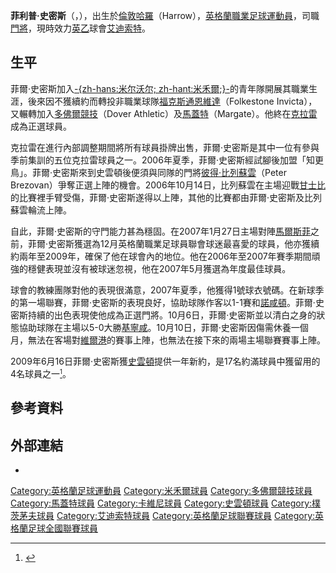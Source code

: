 {{Otheruses|菲尔·史密斯}}
{{noteTA|G1=足球|G2=FAcup
|1=zh-hans:斯文登; zh-hant:史雲頓;
|2=zh-hans:彼得·比列蘇雲; zh-hant:比列蘇雲;
}}
{{Football player infobox
|          playername = 菲爾·史密斯<br />''Phil Smith'' 
|               image = Phil Smith 1.jpg
|          image_size = 250 px
|            fullname = 菲臘·史密斯
|         dateofbirth = {{birth date and age|1979|12|14}}
|         cityofbirth = [[哈羅區|哈羅]]
|      countryofbirth = {{ENG}}
|              height = {{height|meters=1.9}}
|            position = [[門將|門將]]
|         currentclub = [[艾迪索特镇足球俱乐部|艾迪索特]]
|          clubnumber = 1
|         youthyears1 = {{0|000}}?–1998
|         youthclubs1 = [[米爾沃爾足球俱乐部|米禾爾]]
|              years1 = 1998–2001
|              years2 = 1998
|              years3 = 1999
|              years4 = 2001
|              years5 = 2002
|              years6 = 2002–2004
|              years7 = 2004–2006
|              years8 = 2006–2012
|              years9 = 2012–2014
|             years10 = 2013
|             years11 = 2014–
|              clubs1 = [[米爾沃爾足球俱乐部|米禾爾]]
|              clubs2 = → [[Bromley_F.C.|布羅姆利]]
|              clubs3 = → [[Ashford_United_F.C.|阿什福德]]
|              clubs4 = [[福克斯通恩維達足球俱樂部|福克斯通恩維達]]
|              clubs5 = [[多佛爾競技俱樂部|多佛爾競技]]
|              clubs6 = [[馬蓋特足球俱樂部|馬蓋特]]
|              clubs7 = [[克劳利镇足球俱乐部|克拉雷]]
|              clubs8 = [[斯溫登足球俱乐部|史雲頓]]
|              clubs9 = [[朴茨茅斯足球俱乐部|樸茨茅夫]]
|             clubs10 = → [[达特福德足球俱乐部|達特福德]]
|             clubs11 = [[艾迪索特镇足球俱乐部|艾迪索特]]
|               caps1 = 5
|              goals1 = 0
|               caps2 = 
|              goals2 = 
|               caps3 = 
|              goals3 = 
|               caps4 = 1
|              goals4 = 0
|               caps5 = 13
|              goals5 = 0
|               caps6 = 64
|              goals6 = 0
|               caps7 = 73
|              goals7 = 0
|               caps8 = 112
|              goals8 = 0
|               caps9 = 4
|              goals9 = 0
|              caps10 = 3
|             goals10 = 0
|              caps11 = 17
|             goals11 = 0
|      nationalyears1 = 2005
|       nationalteam1 = [[英格蘭足球代表丙隊|英格蘭C隊]]
|       nationalcaps1 = 1
|      nationalgoals1 = 0
|            club-update = 17:46, 11 October 2014 (UTC)
|            nationalteam-update = 
}}
'''菲利普·史密斯'''（{{lang-en|'''Phillip Smith'''}}，{{bd|1979年|12月14日|}}），出生於[[倫敦|倫敦]][[哈羅|哈羅]]（Harrow），[[英格蘭|英格蘭]][[職業|職業]][[足球|足球]][[運動員|運動員]]，司職[[門將|門將]]，現時效力[[英乙|英乙]]球會[[艾迪索特镇足球俱乐部|艾迪索特]]。

==生平==
菲爾·史密斯加入[[米爾沃爾足球俱乐部|-{zh-hans:米尔沃尔; zh-hant:米禾爾;}-]]的青年隊開展其職業生涯，後來因不獲續約而轉投非職業球隊[[福克斯通恩維達足球俱樂部|福克斯通恩維達]]（Folkestone Invicta），又輾轉加入[[多佛爾競技俱樂部|多佛爾競技]]（Dover Athletic）及[[馬蓋特足球俱樂部|馬蓋特]]（Margate）。他終在[[克劳利镇足球俱乐部|克拉雷]]成為正選球員。

克拉雷在進行內部調整期間將所有球員掛牌出售，菲爾·史密斯是其中一位有參與季前集訓的五位克拉雷球員之一。2006年夏季，菲爾·史密斯經試腳後加盟「知更鳥」。菲爾·史密斯來到史雲頓後便須與同隊的門將[[彼得·比列蘇雲|彼得·比列蘇雲]]（Peter Brezovan）爭奪正選上陣的機會。2006年10月14日，比列蘇雲在主場迎戰[[格林斯比镇足球俱乐部|甘士比]]的比賽裡手臂受傷，菲爾·史密斯遂得以上陣，其他的比賽都由菲爾·史密斯及比列蘇雲輪流上陣。

自此，菲爾·史密斯的守門能力甚為穩固。在2007年1月27日主場對陣[[馬科斯菲爾德足球俱乐部|馬爾斯菲]]之前，菲爾·史密斯獲選為12月英格蘭職業足球員聯會球迷最喜愛的球員，他亦獲續約兩年至2009年，確保了他在球會內的地位。他在2006年至2007年賽季期間頑強的穩健表現並沒有被球迷忽視，他在2007年5月獲選為年度最佳球員。

球會的教練團隊對他的表現很滿意，2007年夏季，他獲得1號球衣號碼。在新球季的第一場聯賽，菲爾·史密斯的表現良好，協助球隊作客以1-1賽和[[北安普頓足球俱乐部|諾咸頓]]。菲爾·史密斯持續的出色表現使他成為正選門將。10月6日，菲爾·史密斯並以清白之身的狀態協助球隊在主場以5-0大勝[[吉林漢姆足球俱乐部|基寧咸]]。10月10日，菲爾·史密斯因傷需休養一個月，無法在客場對[[韋爾港足球俱乐部|維爾港]]的賽事上陣，也無法在接下來的兩場主場聯賽賽事上陣。

2009年6月16日菲爾·史密斯獲[[斯温登足球俱乐部|史雲頓]]提供一年新約，是17名約滿球員中獲留用的4名球員之一<small><ref>{{cite news |language=en |url=http://news.bbc.co.uk/sport2/hi/football/teams/s/swindon_town/8102349.stm |title=Trio agree new Swindon contracts |publisher=[[BBC|BBC]] Sport |date=2009-06-16 |accessdate=2009-06-17}}</ref></small>。

== 參考資料 ==
{{reflist}}

== 外部連結 ==
* {{soccerbase|id=36109|name=菲爾·史密斯}}

{{Authority control}}
{{DEFAULTSORT:Smith, Phil}}
[[Category:英格蘭足球運動員|Category:英格蘭足球運動員]]
[[Category:米禾爾球員|Category:米禾爾球員]]
[[Category:多佛爾競技球員|Category:多佛爾競技球員]]
[[Category:馬蓋特球員|Category:馬蓋特球員]]
[[Category:卡維尼球員|Category:卡維尼球員]]
[[Category:史雲頓球員|Category:史雲頓球員]]
[[Category:樸茨茅夫球員|Category:樸茨茅夫球員]]
[[Category:艾迪索特球員|Category:艾迪索特球員]]
[[Category:英格蘭足球聯賽球員|Category:英格蘭足球聯賽球員]]
[[Category:英格蘭足球全國聯賽球員|Category:英格蘭足球全國聯賽球員]]